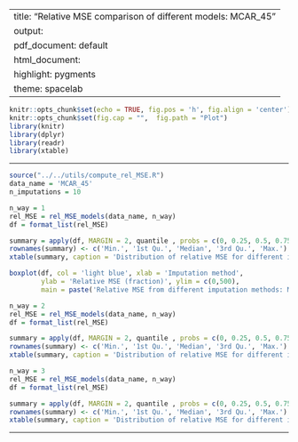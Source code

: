 
---
title: "Relative MSE comparison of different models: MCAR_45"
output:
  pdf_document: default
  html_document:
    highlight: pygments
    theme: spacelab
---

```r
knitr::opts_chunk$set(echo = TRUE, fig.pos = 'h', fig.align = 'center')
knitr::opts_chunk$set(fig.cap = "",  fig.path = "Plot")
library(knitr)
library(dplyr)
library(readr)
library(xtable)
```

* * *

```r
source("../../utils/compute_rel_MSE.R")
data_name = 'MCAR_45'
n_imputations = 10
```

```r
n_way = 1
rel_MSE = rel_MSE_models(data_name, n_way)
df = format_list(rel_MSE)
```

```r
summary = apply(df, MARGIN = 2, quantile , probs = c(0, 0.25, 0.5, 0.75, 1))
rownames(summary) <- c('Min.', '1st Qu.', 'Median', '3rd Qu.', 'Max.')
xtable(summary, caption = 'Distribution of relative MSE for different imputation methods for data with 45% values MCAR (Marginal probabilities)', digits = 1)
```

```r
boxplot(df, col = 'light blue', xlab = 'Imputation method', 
        ylab = 'Relative MSE (fraction)', ylim = c(0,500), 
        main = paste('Relative MSE from different imputation methods: Marginal pmf'))
```

```r
n_way = 2
rel_MSE = rel_MSE_models(data_name, n_way)
df = format_list(rel_MSE)
```


```r
summary = apply(df, MARGIN = 2, quantile , probs = c(0, 0.25, 0.5, 0.75, 1))
rownames(summary) <- c('Min.', '1st Qu.', 'Median', '3rd Qu.', 'Max.')
xtable(summary, caption = 'Distribution of relative MSE for different imputation methods for data with 45% values MCAR (Bivariate probabilities)', digits = 1)
```

```r
n_way = 3
rel_MSE = rel_MSE_models(data_name, n_way)
df = format_list(rel_MSE)
```

```r
summary = apply(df, MARGIN = 2, quantile , probs = c(0, 0.25, 0.5, 0.75, 1))
rownames(summary) <- c('Min.', '1st Qu.', 'Median', '3rd Qu.', 'Max.')
xtable(summary, caption = 'Distribution of relative MSE for different imputation methods for data with 45% values MCAR (Trivariate probabilities)', digits = 1)
```

* * *



